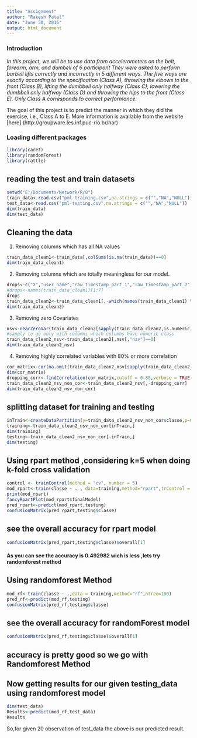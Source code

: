 ```yaml
---
title: "Assignment"
author: "Rakesh Patel"
date: "June 30, 2016"
output: html_document
---
```

### Introduction

*In this project, we will be to use data from accelerometers on the belt, forearm, arm, and dumbell of 6 participant They were asked to perform barbell lifts correctly and incorrectly in 5 different ways.*
*The five ways are exactly according to the specification (Class A), throwing the elbows to the front (Class B), lifting the dumbbell only halfway (Class C), lowering the dumbbell only halfway (Class D) and throwing the hips to the front (Class E). Only Class A corresponds to correct performance.*

The goal of this project is to predict the manner in which they did the exercise, i.e., Class A to E. More information is available from the website
[here] (http://groupware.les.inf.puc-rio.br/har)

### Loading different packages 
```r
library(caret)
library(randomForest)
library(rattle)
```


## reading the test and train datasets

```r
setwd("E:/Documents/Network/R/8")
train_data<-read.csv("pml-training.csv",na.strings = c("","NA","NULL"))
test_data<-read.csv("pml-testing.csv",na.strings = c("","NA","NULL"))
dim(train_data)
dim(test_data)
```

## Cleaning the data

1. Removing columns which has all NA values
``` r
train_data_clean1<-train_data[,colSums(is.na(train_data))==0]
dim(train_data_clean1)
```

2. Removing columns which are totally meaningless for our model.

``` r
drops<-c("X","user_name","raw_timestamp_part_1","raw_timestamp_part_2","cvtd_timestamp","new_window","num_window")
#drops<-names(train_data_clean1)[1:7]
drops
train_data_clean2<-train_data_clean1[,-which(names(train_data_clean1) %in% drops)]
dim(train_data_clean2)
```

3. Removing zero Covariates

``` r
nsv<-nearZeroVar(train_data_clean2[sapply(train_data_clean2,is.numeric)],saveMetrics = TRUE)
#sapply to go only with columns which columns have numeric class
train_data_clean2_nsv<-train_data_clean2[,nsv[,"nzv"]==0]
dim(train_data_clean2_nsv)
```

4. Removing highly correlated variables with 80% or more correlation

``` r
cor_matrix<-cor(na.omit(train_data_clean2_nsv[sapply(train_data_clean2_nsv, is.numeric)]))
dim(cor_matrix)
dropping_corr<-findCorrelation(cor_matrix,cutoff = 0.80,verbose = TRUE)
train_data_clean2_nsv_non_cor<-train_data_clean2_nsv[,-dropping_corr]
dim(train_data_clean2_nsv_non_cor)
```

## splitting dataset for training and testing

``` r
inTrain<-createDataPartition(y=train_data_clean2_nsv_non_cor$classe,p=0.7)[[1]]
training<-train_data_clean2_nsv_non_cor[inTrain,]
dim(training)
testing<-train_data_clean2_nsv_non_cor[-inTrain,]
dim(testing)
```


## Using rpart method ,considering k=5 when doing k-fold cross validation 

``` r
control <- trainControl(method = "cv", number = 5)
mod_rpart<-train(classe ~ . , data=training,method="rpart",trControl = control)
print(mod_rpart)
fancyRpartPlot(mod_rpart$finalModel)
pred_rpart<-predict(mod_rpart,testing)
confusionMatrix(pred_rpart,testing$classe)
```

## see the overall accuracy for rpart model
``` r
confusionMatrix(pred_rpart,testing$classe)$overall[1]
```

#### As you can see the accuracy is 0.492982 wich is less ,lets try randomforest method

## Using randomforest Method

``` r
mod_rf<-train(classe ~ .,data = training,method="rf",ntree=100)
pred_rf<-predict(mod_rf,testing)
confusionMatrix(pred_rf,testing$classe)
```

## see the overall accuracy for randomForest model
``` r
confusionMatrix(pred_rf,testing$classe)$overall[1]
```

## accuracy is pretty good so we go with Randomforest Method

## Now getting results for our given testing_data using randomforest model

``` r
dim(test_data)
Results<-predict(mod_rf,test_data)
Results
```

So,for given 20 observation of test_data the above is our predicted result.


